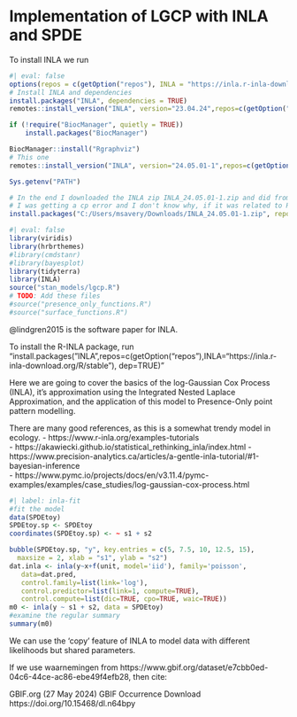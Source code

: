 # Implementation of LGCP with INLA and SPDE

To install INLA we run
```r
#| eval: false
options(repos = c(getOption("repos"), INLA = "https://inla.r-inla-download.org/R/testing"))
# Install INLA and dependencies
install.packages("INLA", dependencies = TRUE)
remotes::install_version("INLA", version="23.04.24",repos=c(getOption("repos"),INLA="https://inla.r-inla-download.org/R/testing"), dep=TRUE)

if (!require("BiocManager", quietly = TRUE))
    install.packages("BiocManager")

BiocManager::install("Rgraphviz")
# This one
remotes::install_version("INLA", version="24.05.01-1",repos=c(getOption("repos"),INLA="https://inla.r-inla-download.org/R/stable"), type="binary", dep=TRUE)

Sys.getenv("PATH")

# In the end I downloaded the INLA zip INLA_24.05.01-1.zip and did from https://inla.r-inla-download.org/R/stable/bin/windows/contrib/4.3/
# I was getting a cp error and I don't know why, if it was related to Rtools path or what. 
install.packages("C:/Users/msavery/Downloads/INLA_24.05.01-1.zip", repos = NULL, type = "win.binary", lib="C:/Program Files/R/R-4.3.3/library")

```

```r
#| eval: false
library(viridis)
library(hrbrthemes)
#library(cmdstanr) 
#library(bayesplot)
library(tidyterra)
library(INLA)
source("stan_models/lgcp.R")
# TODO: Add these files
#source("presence_only_functions.R")
#source("surface_functions.R")
```

@lindgren2015 is the software paper for INLA.

To install the R-INLA package, run "install.packages("INLA",repos=c(getOption("repos"),INLA="https://inla.r-inla-download.org/R/stable"), dep=TRUE)"

Here we are going to cover the basics of the log-Gaussian Cox Process (INLA), it's approximation using the Integrated Nested Laplace Approximation, and the application of this model to Presence-Only point pattern modelling.

There are many good references, as this is a somewhat trendy model in ecology.
- https://www.r-inla.org/examples-tutorials   
- https://akawiecki.github.io/statistical_rethinking_inla/index.html
- https://www.precision-analytics.ca/articles/a-gentle-inla-tutorial/#1-bayesian-inference    
- https://www.pymc.io/projects/docs/en/v3.11.4/pymc-examples/examples/case_studies/log-gaussian-cox-process.html   


```r
#| label: inla-fit
#fit the model
data(SPDEtoy)
SPDEtoy.sp <- SPDEtoy
coordinates(SPDEtoy.sp) <- ~ s1 + s2

bubble(SPDEtoy.sp, "y", key.entries = c(5, 7.5, 10, 12.5, 15), 
  maxsize = 2, xlab = "s1", ylab = "s2")
dat.inla <- inla(y~x+f(unit, model='iid'), family='poisson',
   data=dat.pred,
   control.family=list(link='log'),
   control.predictor=list(link=1, compute=TRUE),
   control.compute=list(dic=TRUE, cpo=TRUE, waic=TRUE))
m0 <- inla(y ~ s1 + s2, data = SPDEtoy)
#examine the regular summary 
summary(m0)
```

We can use the 'copy' feature of INLA to model data with different likelihoods but shared parameters.


If we use waarnemingen from https://www.gbif.org/dataset/e7cbb0ed-04c6-44ce-ac86-ebe49f4efb28, then cite: 

GBIF.org (27 May 2024) GBIF Occurrence Download https://doi.org/10.15468/dl.n64bpy
